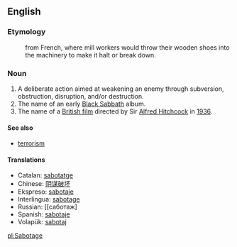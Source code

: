 ==English==
===Etymology===
:from French, where mill workers would throw their wooden shoes into the machinery to make it halt or break down.

===Noun===
#A deliberate action aimed at weakening an enemy through subversion, obstruction, disruption, and/or destruction. 
#The name of an early [[Black Sabbath]] album.
#The name of a [[British film]] directed by Sir [[Alfred Hitchcock]] in [[1936]].

====See also====
*[[terrorism]]

====Translations====
*Catalan: [[sabotatge]]
*Chinese: [[阴谋破坏]]
*Ekspreso: [[sabotaje]]
*Interlingua: [[sabotage]]
*Russian: [[саботаж]
*Spanish: [[sabotaje]]
*Volapük: [[sabotaj]]

[[pl:Sabotage]]